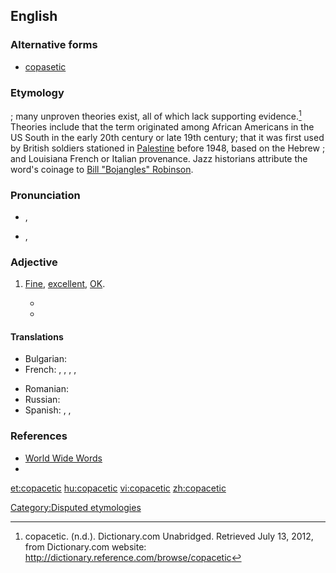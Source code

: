 {{was wotd|2010|January|25}}
==English==

===Alternative forms===
* [[copasetic]]

===Etymology===
{{unk.}}; many unproven theories exist, all of which lack supporting evidence.<ref>copacetic. (n.d.). Dictionary.com Unabridged. Retrieved July 13, 2012, from Dictionary.com website: http://dictionary.reference.com/browse/copacetic</ref> Theories include that the term originated among African Americans in the US South in the early 20th century or late 19th century; that it was first used by British soldiers stationed in [[Palestine]] before 1948, based on the Hebrew {{term||[[כל#Hebrew|הכל]] <!--x--> [[סדר#Hebrew|בסדר]]|everything is O.K.|lang=he|tr=hakól b'séder}}; and Louisiana French or Italian provenance.  Jazz historians attribute the word's coinage to [[w:Bill Robinson|Bill "Bojangles" Robinson]].

===Pronunciation===
* {{a|UK}} {{IPA|/kəʊ.pəˈsɛt.ɪk/|lang=en}}, {{X-SAMPA|/k@U.p@"sEt.Ik/}}
* {{a|US}} {{IPA|/ˌkoʊ.pəˈsɛt.ɪk/|lang=en}}, {{X-SAMPA|/%koU.p@"sEt.Ik/}}

===Adjective===
{{en-adj}}

# {{US}} [[fine|Fine]], [[excellent]], [[OK]].
#* {{quote-book
|year=1919
|author=Irving Bacheller
|title=A man for the ages: a story of the builders of democracy
|page=69
|url=http://books.google.ca/books?id=ui4wAAAAYAAJ&q=copasetic&dq=copasetic&hl=en&ei=B2vjTMzhGIfksQPYk5hn&sa=X&oi=book_result&ct=result&resnum=1&ved=0CCgQ6AEwAA
|passage=...an' as to looks I'd call him, as ye might say, real '''copasetic'''."  Mrs. Lukins expressed this opinion solemnly and with a slight cough.  Its last word stood for nothing more than an indefinite depth of meaning.}}
#* {{quote-book
|year=1919
|author=Irving Bacheller
|title=A man for the ages: a story of the builders of democracy
|page=287
|url=http://books.google.ca/books?id=ui4wAAAAYAAJ&q=copasetic&dq=copasetic&hl=en&ei=B2vjTMzhGIfksQPYk5hn&sa=X&oi=book_result&ct=result&resnum=1&ved=0CCgQ6AEwAA
|passage=There was one other word in her lexicon which was in the nature of a jewel to be used only on special occasions. It was the word "'''copasetic'''".}}

====Translations====
{{trans-top|fine, excellent, going just right, swell}}
* Bulgarian: {{t+|bg|отличен|tr=otlíčen}}
* French: {{t+|fr|super}},  {{t+|fr|extra}},  {{t-|fr|super-extra}},  {{t+|fr|ok}},  {{t+|fr|genial}}
{{trans-mid}}
* Romanian: {{t|ro|grozav|m|n}}
* Russian: {{t+|ru|отличный|tr=otlíčnyj}}
* Spanish: {{t-|es|requetebueno}},  {{t+|es|estupendo}},  {{t+|es|genial}}
{{trans-bottom}}

===References===
<references />
* [http://www.quinion.com/words/weirdwords/ww-cop1.htm World Wide Words]
* {{R:BBS}}

[[Category:Disputed etymologies]]

[[et:copacetic]]
[[hu:copacetic]]
[[vi:copacetic]]
[[zh:copacetic]]